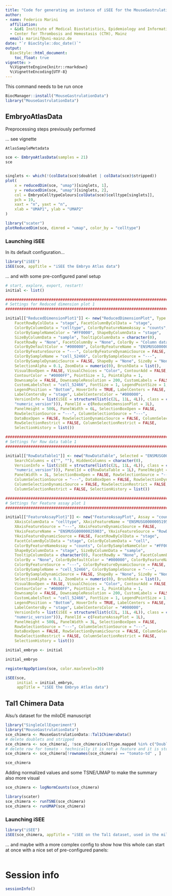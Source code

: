 ```yaml
---
title: "Code for generating an instance of iSEE for the MouseGastrulation data from Dahlin et al, 2018"
author:
- name: Federico Marini
  affiliation: 
  - &id1 Institute of Medical Biostatistics, Epidemiology and Informatics (IMBEI), Mainz
  - Center for Thrombosis and Hemostasis (CTH), Mainz
  email: marinif@uni-mainz.de
date: "`r BiocStyle::doc_date()`"
output: 
  BiocStyle::html_document:
    toc_float: true
vignette: >
  %\VignetteEngine{knitr::rmarkdown}
  %\VignetteEncoding{UTF-8}
---
```


This command needs to be run once

```r
BiocManager::install("MouseGastrulationData")
library("MouseGastrulationData")
```

## EmbryoAtlasData

Preprocessing steps previously performed

... see vignette

```r
AtlasSampleMetadata

sce <- EmbryoAtlasData(samples = 21)
sce


singlets <- which(!(colData(sce)$doublet | colData(sce)$stripped))
plot(
    x = reducedDim(sce, "umap")[singlets, 1],
    y = reducedDim(sce, "umap")[singlets, 2],
    col = EmbryoCelltypeColours[colData(sce)$celltype[singlets]],
    pch = 19,
    xaxt = "n", yaxt = "n",
    xlab = "UMAP1", ylab = "UMAP2"
)

library("scater")
plotReducedDim(sce, dimred = "umap", color_by = "celltype")
```

### Launching iSEE

In its default configuration...

```r
library("iSEE")
iSEE(sce, appTitle = "iSEE the Embryo Atlas data")
```

... and with some pre-configured panel setup

```r
# start, explore, export, restart!
initial <- list()

################################################################################
# Settings for Reduced dimension plot 1
################################################################################

initial[["ReducedDimensionPlot1"]] <- new("ReducedDimensionPlot", Type = "umap", XAxis = 1L, YAxis = 2L, 
    FacetRowByColData = "stage", FacetColumnByColData = "stage", 
    ColorByColumnData = "celltype", ColorByFeatureNameAssay = "counts", 
    ColorBySampleNameColor = "#FF0000", ShapeByColumnData = "stage", 
    SizeByColumnData = "sample", TooltipColumnData = character(0), 
    FacetRowBy = "None", FacetColumnBy = "None", ColorBy = "Column data", 
    ColorByDefaultColor = "#000000", ColorByFeatureName = "ENSMUSG00000051951", 
    ColorByFeatureSource = "---", ColorByFeatureDynamicSource = FALSE, 
    ColorBySampleName = "cell_52466", ColorBySampleSource = "---", 
    ColorBySampleDynamicSource = FALSE, ShapeBy = "None", SizeBy = "None", 
    SelectionAlpha = 0.1, ZoomData = numeric(0), BrushData = list(), 
    VisualBoxOpen = FALSE, VisualChoices = "Color", ContourAdd = FALSE, 
    ContourColor = "#0000FF", PointSize = 1, PointAlpha = 1, 
    Downsample = FALSE, DownsampleResolution = 200, CustomLabels = FALSE, 
    CustomLabelsText = "cell_52466", FontSize = 1, LegendPointSize = 1, 
    LegendPosition = "Bottom", HoverInfo = TRUE, LabelCenters = FALSE, 
    LabelCentersBy = "stage", LabelCentersColor = "#000000", 
    VersionInfo = list(iSEE = structure(list(c(2L, 11L, 4L)), class = c("package_version", 
    "numeric_version"))), PanelId = c(ReducedDimensionPlot = 1L), 
    PanelHeight = 500L, PanelWidth = 6L, SelectionBoxOpen = FALSE, 
    RowSelectionSource = "---", ColumnSelectionSource = "---", 
    DataBoxOpen = FALSE, RowSelectionDynamicSource = FALSE, ColumnSelectionDynamicSource = FALSE, 
    RowSelectionRestrict = FALSE, ColumnSelectionRestrict = FALSE, 
    SelectionHistory = list())

################################################################################
# Settings for Row data table 1
################################################################################

initial[["RowDataTable1"]] <- new("RowDataTable", Selected = "ENSMUSG00000025903", Search = "", 
    SearchColumns = c("", ""), HiddenColumns = character(0), 
    VersionInfo = list(iSEE = structure(list(c(2L, 11L, 4L)), class = c("package_version", 
    "numeric_version"))), PanelId = c(RowDataTable = 1L), PanelHeight = 500L, 
    PanelWidth = 3L, SelectionBoxOpen = FALSE, RowSelectionSource = "---", 
    ColumnSelectionSource = "---", DataBoxOpen = FALSE, RowSelectionDynamicSource = FALSE, 
    ColumnSelectionDynamicSource = FALSE, RowSelectionRestrict = FALSE, 
    ColumnSelectionRestrict = FALSE, SelectionHistory = list())

################################################################################
# Settings for Feature assay plot 1
################################################################################

initial[["FeatureAssayPlot1"]] <- new("FeatureAssayPlot", Assay = "counts", XAxis = "Column data", 
    XAxisColumnData = "celltype", XAxisFeatureName = "ENSMUSG00000051951", 
    XAxisFeatureSource = "---", XAxisFeatureDynamicSource = FALSE, 
    YAxisFeatureName = "ENSMUSG00000025903", YAxisFeatureSource = "RowDataTable1", 
    YAxisFeatureDynamicSource = FALSE, FacetRowByColData = "stage", 
    FacetColumnByColData = "stage", ColorByColumnData = "cell", 
    ColorByFeatureNameAssay = "counts", ColorBySampleNameColor = "#FF0000", 
    ShapeByColumnData = "stage", SizeByColumnData = "sample", 
    TooltipColumnData = character(0), FacetRowBy = "None", FacetColumnBy = "None", 
    ColorBy = "None", ColorByDefaultColor = "#000000", ColorByFeatureName = "ENSMUSG00000051951", 
    ColorByFeatureSource = "---", ColorByFeatureDynamicSource = FALSE, 
    ColorBySampleName = "cell_52466", ColorBySampleSource = "---", 
    ColorBySampleDynamicSource = FALSE, ShapeBy = "None", SizeBy = "None", 
    SelectionAlpha = 0.1, ZoomData = numeric(0), BrushData = list(), 
    VisualBoxOpen = FALSE, VisualChoices = "Color", ContourAdd = FALSE, 
    ContourColor = "#0000FF", PointSize = 1, PointAlpha = 1, 
    Downsample = FALSE, DownsampleResolution = 200, CustomLabels = FALSE, 
    CustomLabelsText = "cell_52466", FontSize = 1, LegendPointSize = 1, 
    LegendPosition = "Bottom", HoverInfo = TRUE, LabelCenters = FALSE, 
    LabelCentersBy = "stage", LabelCentersColor = "#000000", 
    VersionInfo = list(iSEE = structure(list(c(2L, 11L, 4L)), class = c("package_version", 
    "numeric_version"))), PanelId = c(FeatureAssayPlot = 1L), 
    PanelHeight = 500L, PanelWidth = 3L, SelectionBoxOpen = FALSE, 
    RowSelectionSource = "---", ColumnSelectionSource = "---", 
    DataBoxOpen = FALSE, RowSelectionDynamicSource = FALSE, ColumnSelectionDynamicSource = FALSE, 
    RowSelectionRestrict = FALSE, ColumnSelectionRestrict = FALSE, 
    SelectionHistory = list())

initial_embryo <- initial

initial_embryo

registerAppOptions(sce, color.maxlevels=30)

iSEE(sce,
     initial = initial_embryo,
     appTitle = "iSEE the Embryo Atlas data")
```



## Tal1 Chimera Data

Alsu's dataset for the miloDE manuscript

```r
library("SingleCellExperiment")
library("MouseGastrulationData")
sce_chimera <- MouseGastrulationData::Tal1ChimeraData()
# delete doublets and stripped
sce_chimera <- sce_chimera[, !sce_chimera$celltype.mapped %in% c("Doublet" , "Stripped")]
# delete row for tomato - technically it is not a feature and it is stored in coldata anyway
sce_chimera <- sce_chimera[!rownames(sce_chimera) == "tomato-td" , ]

sce_chimera
```

Adding normalized values and some TSNE/UMAP to make the summary also more visual

```r
sce_chimera <- logNormCounts(sce_chimera)

library(scater)
sce_chimera <- runTSNE(sce_chimera)
sce_chimera <- runUMAP(sce_chimera)
```

### Launching iSEE

```r
library("iSEE")
iSEE(sce_chimera, appTitle = "iSEE on the Tal1 dataset, used in the miloDE package manuscript")
```

... and maybe with a more complex config to show how this whole can start at once with a nice set of pre-configured panels:

```r

```


# Session info {-}

```r
sessionInfo()
```
